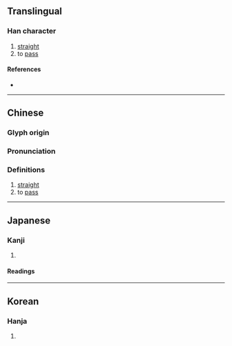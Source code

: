 {{character info/new}}
==Translingual==

===Han character===
{{Han char|rn=9|rad=人|as=07|sn=9|four=21211|canj=OMVM|ids=⿰亻巠}}

# [[straight]]
# to [[pass]]

====References====
* {{Han ref|kx=0104.270|dkj=00685|dj=0221.110|hdz=10158.110|uh=4FD3|ud=20435|bh=CDDF|bd=52703}}

----

==Chinese==
{{zh-forms}}

===Glyph origin===
{{Han etym}}

===Pronunciation===
{{zh-pron
|m=jìng
|c=ging3
|mn=kèng
|mc=y
|oc=y
|ma=
|cat=a,v
}}

===Definitions===
{{zh-hanzi}}

# [[straight]]
# to [[pass]]

----

==Japanese==

===Kanji===
{{ja-kanji|grade=|rs=人07}}

# {{defn|lang=ja|sort=人07}}

====Readings====
{{ja-readings
|on=ごう<がう, きょう<きやう, げん, げい
|kun=いそぐ, わぎ, なほい, かたい
}}

----

==Korean==

===Hanja===
{{ko-hanja|hangeul=경|rv=gyeong|mr=kyŏng}}

# {{defn|lang=ko|sort=人07}}